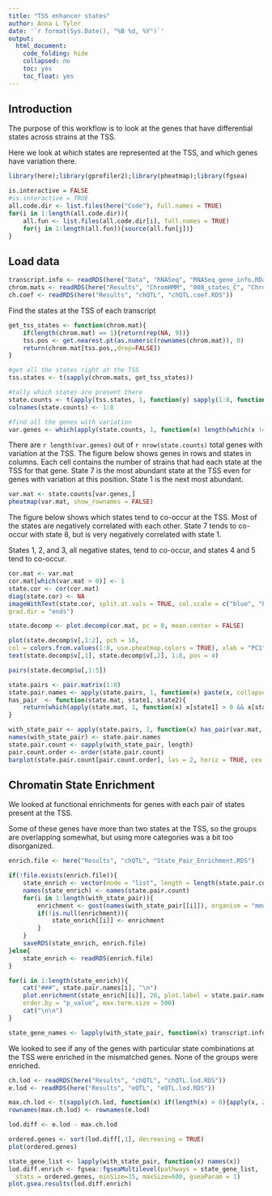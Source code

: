 ```yaml
---
title: "TSS enhancer states"
author: Anna L Tyler
date: '`r format(Sys.Date(), "%B %d, %Y")`'
output: 
  html_document:
    code_folding: hide
    collapsed: no
    toc: yes
    toc_float: yes
---
```


## Introduction

The purpose of this workflow is to look at the genes that have 
differential states across strains at the TSS. 

Here we look at which states are represented at the TSS, and 
which genes have variation there.
  
```r
library(here);library(gprofiler2);library(pheatmap);library(fgsea)
```

```r
is.interactive = FALSE
#is.interactive = TRUE
all.code.dir <- list.files(here("Code"), full.names = TRUE)
for(i in 1:length(all.code.dir)){
	all.fun <- list.files(all.code.dir[i], full.names = TRUE)
	for(j in 1:length(all.fun)){source(all.fun[j])}
}
```

## Load data

```r
transcript.info <- readRDS(here("Data", "RNASeq", "RNASeq_gene_info.RData"))
chrom.mats <- readRDS(here("Results", "ChromHMM", "008_states_C", "Chromatin.States.Gene.Coords.RDS"))
ch.coef <- readRDS(here("Results", "chQTL", "chQTL.coef.RDS"))
```

Find the states at the TSS of each transcript

```r
get_tss_states <- function(chrom.mat){
    if(length(chrom.mat) == 1){return(rep(NA, 9))}
    tss.pos <- get.nearest.pt(as.numeric(rownames(chrom.mat)), 0)
    return(chrom.mat[tss.pos,,drop=FALSE])
}

#get all the states right at the TSS
tss.states <- t(sapply(chrom.mats, get_tss_states))

#tally which states are present there
state.counts <- t(apply(tss.states, 1, function(y) sapply(1:8, function(x) length(which(y == x)))))
colnames(state.counts) <- 1:8

#find all the genes with variation
var.genes <- which(apply(state.counts, 1, function(x) length(which(x != 0)) > 1))
```

There are `r length(var.genes)` out of `r nrow(state.counts)` total genes
with variation at the TSS. The figure below shows genes in rows and states
in columns. Each cell contains the number of strains that had each state
at the TSS for that gene. State 7 is the most abundant state at the TSS
even for genes with variation at this position. State 1 is the next most
abundant.

```r
var.mat <- state.counts[var.genes,]
pheatmap(var.mat, show_rownames = FALSE)
```

The figure below shows which states tend to co-occur at the 
TSS. Most of the states are negatively correlated with each
other. State 7 tends to co-occur with state 8, but is very 
negatively correlated with state 1. 

States 1, 2, and 3, all negative states, tend to co-occur,
and states 4 and 5 tend to co-occur.

```r
cor.mat <- var.mat
cor.mat[which(var.mat > 0)] <- 1
state.cor <- cor(cor.mat)
diag(state.cor) <- NA
imageWithText(state.cor, split.at.vals = TRUE, col.scale = c("blue", "brown"),
grad.dir = "ends")
```

```r
state.decomp <- plot.decomp(cor.mat, pc = 8, mean.center = FALSE)

plot(state.decomp$v[,1:2], pch = 16, 
col = colors.from.values(1:8, use.pheatmap.colors = TRUE), xlab = "PC1", ylab = "PC2")
text(state.decomp$v[,1], state.decomp$v[,2], 1:8, pos = 4)

pairs(state.decomp$u[,1:5])
```

```r
state.pairs <- pair.matrix(1:8)
state.pair.names <- apply(state.pairs, 1, function(x) paste(x, collapse = "_"))
has_pair  <- function(state.mat, state1, state2){
    return(which(apply(state.mat, 1, function(x) x[state1] > 0 && x[state2] > 0)))
}

with_state_pair <- apply(state.pairs, 1, function(x) has_pair(var.mat, x[1], x[2]))
names(with_state_pair) <- state.pair.names
state.pair.count <- sapply(with_state_pair, length)
pair.count.order <- order(state.pair.count)
barplot(state.pair.count[pair.count.order], las = 2, horiz = TRUE, cex.names = 1)
```

## Chromatin State Enrichment {.tabset .tabset-fade .tabset-pills}

We looked at functional enrichments for genes with each pair of states
present at the TSS.

Some of these genes have more than two states at the TSS, so the 
groups are overlapping somewhat, but using more categories was 
a bit too disorganized.

```r
enrich.file <- here("Results", "chQTL", "State_Pair_Enrichment.RDS")

if(!file.exists(enrich.file)){
    state_enrich <- vector(mode = "list", length = length(state.pair.count))
    names(state_enrich) <- names(state.pair.count)
    for(i in 1:length(with_state_pair)){
        enrichment <- gost(names(with_state_pair[[i]]), organism = "mmusculus", sources = "GO")
        if(!is.null(enrichment)){
            state_enrich[[i]] <- enrichment
        }
    }
    saveRDS(state_enrich, enrich.file)
}else{
    state_enrich <- readRDS(enrich.file)
}

for(i in 1:length(state_enrich)){
    cat("###", state.pair.names[i], "\n")
    plot.enrichment(state_enrich[[i]], 20, plot.label = state.pair.names[i],
    order.by = "p_value", max.term.size = 500)
    cat("\n\n")
}

state_gene_names <- lapply(with_state_pair, function(x) transcript.info[match(names(x), transcript.info[,"ensembl_gene_id"]),"external_gene_name"])
```

We looked to see if any of the genes with particular state combinations
at the TSS were enriched in the mismatched genes. None of the groups
were enriched.

```r
ch.lod <- readRDS(here("Results", "chQTL", "chQTL.lod.RDS"))
e.lod <- readRDS(here("Results", "eQTL", "eQTL.lod.RDS"))

max.ch.lod <- t(sapply(ch.lod, function(x) if(length(x) > 0){apply(x, 2, function(y) max(y, na.rm = TRUE))}else{rep(NA, 4)}))
rownames(max.ch.lod) <- rownames(e.lod)

lod.diff <- e.lod - max.ch.lod

ordered.genes <- sort(lod.diff[,1], decreasing = TRUE)
plot(ordered.genes)

state_gene_list <- lapply(with_state_pair, function(x) names(x))
lod.diff.enrich <- fgsea::fgseaMultilevel(pathways = state_gene_list, 
  stats = ordered.genes, minSize=15, maxSize=600, gseaParam = 1)
plot.gsea.results(lod.diff.enrich)
```